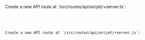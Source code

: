 
<SelectableContent client:idle syncKey="language" frameworkSwitcher>
  <div slot="TS" slotIdx="1">
Create a new API route at `/src/routes/api/arcjet/+server.ts`:

<Code code={Step3TS} lang="ts" title="/src/routes/api/arcjet/+server.ts" />

  </div>
  <div slot="JS" slotIdx="2">
Create a new API route at `/src/routes/api/arcjet/+server.js`:

<Code code={Step3JS} lang="js" title="/src/routes/api/arcjet/+server.js" />

  </div>
</SelectableContent>
